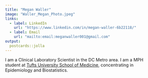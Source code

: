 ```yaml
---
title: "Megan Waller"
image: "Waller_Megan_Photo.jpeg"
links:
  - label: LinkedIn
    url: "https://www.linkedin.com/in/megan-waller-6b22118/"
  - label: Email
    url: "mailto:email:meganwaller001@gmail.com"
output:
  postcards::jolla
---
```

 
I am a Clinical Laboratory Scientist in the DC Metro area. I am a MPH student at [Tufts University School of Medicine](https://medicine.tufts.edu/academics/public-health), concentrating in Epidemiology and Biostatistics.
